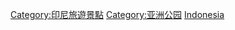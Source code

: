 {{Commonscat|Parks in Indonesia}}

[[Category:印尼旅遊景點|Category:印尼旅遊景點]]
[[Category:亚洲公园|Category:亚洲公园]]
[[Category:各國公園|Indonesia]]